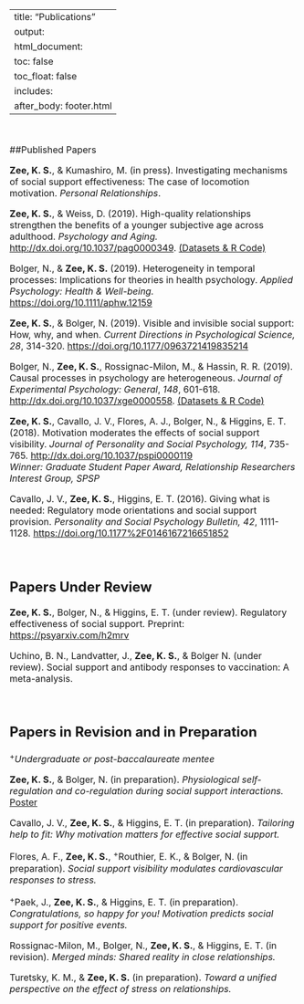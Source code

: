 
---
title: "Publications"
output: 
  html_document:
    toc: false
    toc_float: false
    includes:
      after_body: footer.html
---


<font size="3"> 

<br>

##Published Papers

**Zee, K. S.**, & Kumashiro, M. (in press). Investigating mechanisms of social support effectiveness: The case of locomotion motivation. *Personal Relationships*. 

**Zee, K. S.**, & Weiss, D. (2019). High-quality relationships strengthen the benefits of a younger subjective age across adulthood. *Psychology and Aging.* [http://dx.doi.org/10.1037/pag0000349](http://dx.doi.org/10.1037/pag0000349){target="_blank"}. [(Datasets & R Code)](https://github.com/kzee/zee-weiss-2019){target="_blank"}

Bolger, N., & **Zee, K. S.** (2019). Heterogeneity in temporal processes: Implications for theories in health psychology. *Applied Psychology: Health & Well-being.* [https://doi.org/10.1111/aphw.12159](https://onlinelibrary.wiley.com/doi/full/10.1111/aphw.12159){target="_blank"}

**Zee, K. S.**, & Bolger, N. (2019). Visible and invisible social support: How, why, and when. *Current Directions in Psychological Science, 28*, 314-320. [https://doi.org/10.1177/0963721419835214](https://doi.org/10.1177/0963721419835214){target="_blank"}

Bolger, N., **Zee, K. S.**, Rossignac-Milon, M., & Hassin, R. R. (2019). Causal processes in psychology are heterogeneous. *Journal of Experimental Psychology: General*, *148*, 601-618. [http://dx.doi.org/10.1037/xge0000558](http://dx.doi.org/10.1037/xge0000558){target="_blank"}. [(Datasets & R Code)](https://github.com/kzee/heterogeneityproject){target="_blank"}

**Zee, K. S.**, Cavallo, J. V., Flores, A. J., Bolger, N., & Higgins, E. T. (2018). Motivation moderates the effects of social support visibility. *Journal of Personality and Social Psychology, 114*, 735-765. [http://dx.doi.org/10.1037/pspi0000119](http://dx.doi.org/10.1037/pspi0000119){target="_blank"} \
*Winner: Graduate Student Paper Award, Relationship Researchers Interest Group, SPSP*

Cavallo, J. V., **Zee, K. S.**, Higgins, E. T. (2016). Giving what is needed: Regulatory mode orientations and social support provision. *Personality and Social Psychology Bulletin, 42*, 1111-1128. [https://doi.org/10.1177%2F0146167216651852](https://doi.org/10.1177%2F0146167216651852){target="_blank"}

<br>



## Papers Under Review

**Zee, K. S.**, Bolger, N., & Higgins, E. T. (under review). Regulatory effectiveness of social support. Preprint: [https://psyarxiv.com/h2mrv](https://psyarxiv.com/h2mrv){target="_blank"}

Uchino, B. N., Landvatter, J., **Zee, K. S.**, & Bolger N. (under review). Social support and antibody responses to vaccination: A meta-analysis. 


<br>

## Papers in Revision and in Preparation

^+^*Undergraduate or post-baccalaureate mentee*

**Zee, K. S.**, & Bolger, N. (in preparation). *Physiological self-regulation and co-regulation during social support interactions.* [Poster](files/Zee_SMEP_Poster_191007_watermark.pdf){target="_blank"}

Cavallo, J. V., **Zee, K. S.**,  & Higgins, E. T. (in preparation). *Tailoring help to fit: Why motivation matters for effective social support.*

Flores, A. F., **Zee, K. S.**, ^+^Routhier, E. K., & Bolger, N. (in preparation). *Social support visibility modulates cardiovascular responses to stress.* 

^+^Paek, J., **Zee, K. S.**, & Higgins, E. T. (in preparation). *Congratulations, so happy for you! Motivation predicts social support for positive events.*

Rossignac-Milon, M., Bolger, N., **Zee, K. S.**, & Higgins, E. T. (in revision). *Merged minds: Shared reality in close relationships.*

Turetsky, K. M., & **Zee, K. S.** (in preparation). *Toward a unified perspective on the effect of stress on relationships.*

</font> 